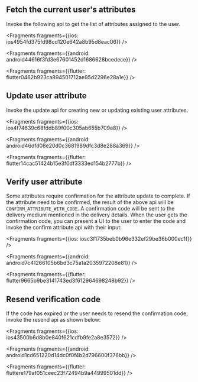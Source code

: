 ## Fetch the current user's attributes

Invoke the following api to get the list of attributes assigned to the user.




<Fragments fragments={{ios: ios4954fd375fd98cd120e642a8b95d8eac06}} />



<Fragments fragments={{android: android44616f3fd3e67601452d1686628bcedece}} />



<Fragments fragments={{flutter: flutter0462b923ca894501712ae95d2296e28a1e}} />

## Update user attribute

Invoke the update api for creating new or updating existing user attributes.




<Fragments fragments={{ios: ios4f74639c68fddb89f00c305ab655b709a8}} />



<Fragments fragments={{android: android46dfd08e20d0c3681989dfc3d8e288a369}} />



<Fragments fragments={{flutter: flutter14cac51424b15e3f0df3333ed154b2777b}} />

## Verify user attribute
Some attributes require confirmation for the attribute update to complete. If the attribute need to be confirmed, the result of the above api will be `CONFIRM_ATTRIBUTE_WITH_CODE`. A confirmation code will be sent to the delivery medium mentioned in the delivery details.
When the user gets the confirmation code, you can present a UI to the user to enter the code and invoke the confirm attribute api with their input:




<Fragments fragments={{ios: iosc3f1735beb0b96e332ef29be36b000ec1f}} />



<Fragments fragments={{android: android7c41266105b6bd3c75a1a2035972208e81}} />



<Fragments fragments={{flutter: flutter9665b9be3141743ed3f612964698248b92}} />

## Resend verification code
If the code has expired or the user needs to resend the confirmation code, invoke the resend api as shown below:




<Fragments fragments={{ios: ios43500b6d8b0e840f621cdfb9fe2a8e3572}} />



<Fragments fragments={{android: android1cd651220d14dc0f0f4b2d796600f376bb}} />



<Fragments fragments={{flutter: fluttere179af051ceec23f72494b9a44999501dd}} />
